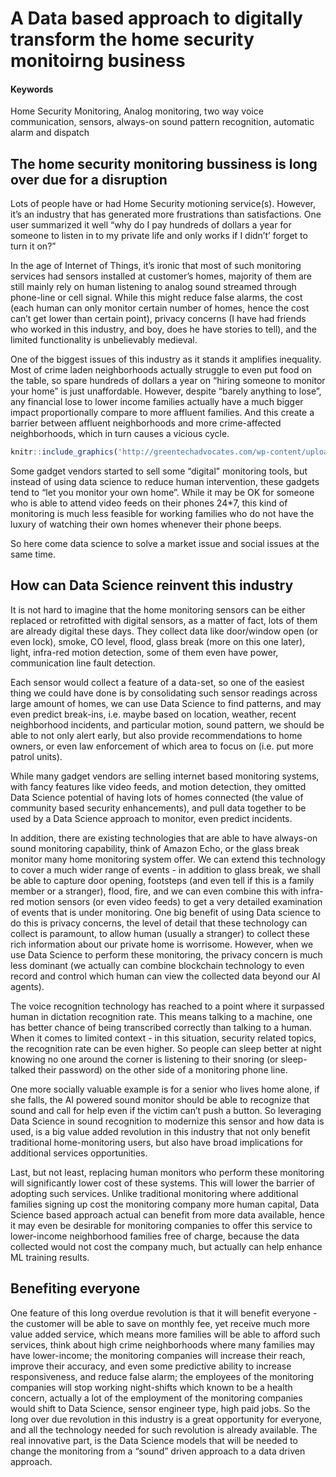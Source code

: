 # A Data based approach to digitally transform the home security monitoirng business {#redefining-home-security}

#### Keywords {-}
Home Security Monitoring, Analog monitoring, two way voice communication, sensors, always-on sound pattern recognition, automatic alarm and dispatch


## The home security monitoring bussiness is long over due for a disruption

Lots of people have or had Home Security motioning service(s).  However, it's an industry that has generated more frustrations than satisfactions.  One user summarized it well "why do I pay hundreds of dollars a year for someone to listen in to my private life and only works if I didn't' forget to turn it on?"

In the age of Internet of Things, it's ironic that most of such monitoring services had sensors installed at customer's homes, majority of them are still mainly rely on human listening to analog sound streamed through phone-line or cell signal.  While this might reduce false alarms, the cost (each human can only monitor certain number of homes, hence the cost can't get lower than certain point), privacy concerns (I have had friends who worked in this industry, and boy, does he have stories to tell), and the limited functionality is unbelievably medieval. 

One of the biggest issues of this industry as it stands it amplifies inequality.  Most of crime laden neighborhoods actually struggle to even put food on the table, so spare hundreds of dollars a year on "hiring someone to monitor your home" is just unaffordable.  However, despite "barely anything to lose", any financial lose to lower income families actually have a much bigger impact proportionally compare to more affluent families. And this create a barrier between affluent neighborhoods and more crime-affected neighborhoods, which in turn causes a vicious cycle. 
<!-- ...or include images directly from the web. Cite your sources! -->
```r
knitr::include_graphics('http://greentechadvocates.com/wp-content/uploads/2011/10/Verizon-Home-Monitoring-and-Control-Kit.png')
```


Some gadget vendors started to sell some "digital" monitoring tools, but instead of using data science to reduce human intervention, these gadgets tend to "let you monitor your own home".  While it may be OK for someone who is able to attend video feeds on their phones 24*7, this kind of monitoring is much less feasible for working families who do not have the luxury of watching their own homes whenever their phone beeps.

So here come data science to solve a market issue and social issues at the same time. 

## How can Data Science reinvent this industry

It is not hard to imagine that the home monitoring sensors can be either replaced or retrofitted with digital sensors, as a matter of fact, lots of them are already digital these days. They collect data like door/window open (or even lock), smoke, CO level, flood, glass break (more on this one later), light, infra-red motion detection, some of them even have power, communication line fault detection.

Each sensor would collect a feature of a data-set, so one of the easiest thing we could have done is by consolidating such sensor readings across large amount of homes, we can use Data Science to find patterns, and may even predict break-ins, i.e. maybe based on location, weather, recent neighborhood incidents, and particular motion, sound pattern, we should be able to not only alert early, but also provide recommendations to home owners, or even law enforcement of which area to focus on (i.e. put more patrol units).

While many gadget vendors are selling internet based monitoring systems, with fancy features like video feeds, and motion detection, they omitted Data Science potential of having lots of homes connected (the value of community based security enhancements), and pull data together to be used by a Data Science approach to monitor, even predict incidents. 

In addition, there are existing technologies that are able to have always-on sound monitoring capability, think of Amazon Echo, or the glass break monitor many home monitoring system offer.  We can extend this technology to cover a much wider range of events - in addition to glass break, we shall be able to capture door opening, footsteps (and even tell if this is a family member or a stranger), flood, fire, and we can even combine this with infra-red motion sensors (or even video feeds) to get a very detailed examination of events that is under monitoring.  One big benefit of using Data science to do this is privacy concerns, the level of detail that these technology can collect is paramount, to allow human (usually a stranger) to collect these rich information about our private home is worrisome.  However, when we use Data Science to perform these monitoring, the privacy concern is much less dominant (we actually can combine blockchain technology to even record and control which human can view the collected data beyond our AI agents).

The voice recognition technology has reached to a point where it surpassed human in dictation recognition rate.  This means talking to a machine, one has better chance of being transcribed correctly than talking to a human.  When it comes to limited context - in this situation, security related topics, the recognition rate can be even higher.  So people can sleep better at night knowing no one around the corner is listening to their snoring (or sleep-talked their password) on the other side of a monitoring phone line.  

One more socially valuable example is for a senior who lives home alone, if she falls, the AI powered sound monitor should be able to recognize that sound and call for help even if the victim can't push a button.  So leveraging Data Science in sound recognition to modernize this sensor and how data is used, is a big value added revolution in this industry that not only benefit traditional home-monitoring users, but also have broad implications for additional services opportunities.

Last, but not least, replacing human monitors who perform these monitoring will significantly lower cost of these systems.  This will lower the barrier of adopting such services.  Unlike traditional monitoring where additional families signing up cost the monitoring company more human capital, Data Science based approach actual can benefit from more data available, hence it may even be desirable for monitoring companies to offer this service to lower-income neighborhood families free of charge, because the data collected would not cost the company much, but actually can help enhance ML training results. 



## Benefiting everyone

One feature of this long overdue revolution is that it will benefit everyone - the customer will be able to save on monthly fee, yet receive much more value added service, which means more families will be able to afford such services, think about high crime neighborhoods where many families may have lower-income; the monitoring companies will increase their reach, improve their accuracy, and even some predictive ability to increase responsiveness, and reduce false alarm; the employees of the monitoring companies will stop working night-shifts which known to be a health concern, actually a lot of the employment of the monitoring companies would shift to Data Science, sensor engineer type, high paid jobs. 
So the long over due revolution in this industry is a great opportunity for everyone, and all the technology needed for such revolution is already available.  The real innovative part, is the Data Science models that will be needed to change the monitoring from a "sound" driven approach to a data driven approach. 
